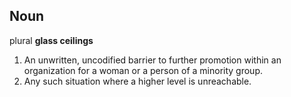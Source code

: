 ==Noun==

plural '''glass ceilings'''

#An unwritten, uncodified barrier to further promotion within an organization for a woman or a person of a minority group.
#Any such situation where a higher level is unreachable.